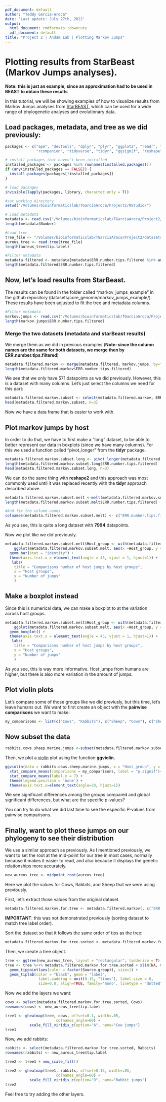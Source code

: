 ```yaml
---
pdf_document: default
author: "Teddy Garcia-Aroca"
date: 'Last update: July 27th, 2022'
output:
  html_document: rmdformats::downcute
  pdf_document: default
title: "Project 2 | Andam Lab | Plotting Markov Jumps"
---
```


# Plotting results from **StarBeast** (Markov Jumps analyses).

**Note: this is just an example, since an approximation had to be used in BEAST to obtain these results**

In this tutorial, we will be showing examples of how to visualize results from Markov Jumps analyses from [StarBEAST](https://taming-the-beast.org/tutorials/StarBeast-Tutorial/), which can be used for a wide range of phylogenetic analyses and evolutionary data.

## Load packages, metadata, and tree as we did previously:
  
```r
packages <- c("ape", "devtools", "dplyr", "plyr", "ggplot2", "readr", "ggpubr","ggnewscale",
              "rcompanion", "tidyverse", "tidyr", "ggsignif", "reshape", "ggtree", "phytools", "reshape2", "gridExtra")

# install packages that haven't been installed
installed_packages <- packages %in% rownames(installed.packages())
if (any(installed_packages == FALSE)) {
  install.packages(packages[!installed_packages])
}

# load packages
invisible(lapply(packages, library, character.only = T))

#set working directory
setwd("/Volumes/bioinformaticslab/TGarciaAroca/Project2/RStudio/")

# Load metadata
metadata <- read.csv("/Volumes/bioinformaticslab/TGarciaAroca/Project2/metadata/metadata.csv", sep=",", header=T)
length(metadata$Number)

#Load tree
tree_file <- "/Volumes/bioinformaticslab/TGarciaAroca/Project2/datasets/core_genome/raxml/RAxML_bestTree.aureus_raxml_out"
aureus_tree <- read.tree(tree_file)
length(aureus_tree$tip.label)

#Filter metadata
metadata.filtered <- metadata[metadata$ERR.number.tips.filtered %in% aureus_tree$tip.label,] #Extract 
length(metadata.filtered$ERR.number.tips.filtered)

```

## Now, let's load results from **StarBeast**.

The results can be found in the folder called "markov_jumps_example" in the github repository (datasets/core_genome/markov_jumps_example/). These results have been adjusted to fit the tree and metadata columns.

```r
#Filter metadata
markov.jumps <- read.csv("/Volumes/bioinformaticslab/TGarciaAroca/Project2/datasets/core_genome/markov_jumps_example/aureus_markov_jumps.example.data.csv")
length(markov.jumps$ERR.number.tips.filtered)
```

### Merge the two datasets (metadata and **starBeast** results)

We merge them as we did in previous examples (**Note: since the column names are the same for both datasets, we merge then by ERR.number.tips.filtered**)

```r
metadata.filtered.markov <- merge(metadata.filtered, markov.jumps, by="ERR.number.tips.filtered")
length(metadata.filtered.markov$ERR.number.tips.filtered)
```

We see that we only have 571 datapoints as we did previously. However, this is a dataset with many columns. Let's just select the columns we need for this part:

```r
metadata.filtered.markov.subset <- select(metadata.filtered.markov, ERR.number.tips.filtered, Source.group, Human, Pigs, Cows, Goats, Birds, Rabbits,Sheep, Horses, Rodents, Carnivora,Bat, Marine, Unknown, Unclassified)
head(metadata.filtered.markov.subset, n=3)
```

Now we have a data frame that is easier to work with.

## Plot markov jumps by host

In order to do that, we have to first make a "long" dataset, to be able to better represent our data in boxplots (since we have many columns). For this we used a function called "pivot_longer" from the **tidyr** package.

```r
metadata.filtered.markov.subset.long <- pivot_longer(metadata.filtered.markov.subset, cols=3:16, names_to = "Host_group", values_to = "jumps")
length(metadata.filtered.markov.subset.long$ERR.number.tips.filtered)
head(metadata.filtered.markov.subset.long, n=3)
```

We can do the same thing with **reshape2** and this approach was most commonly used until it was replaced recently with the **tidyr** approach described above.

```r
metadata.filtered.markov.subset.melt <-melt(metadata.filtered.markov.subset, id=c("ERR.number.tips.filtered","Source.group"))
length(metadata.filtered.markov.subset.melt$ERR.number.tips.filtered)

#And fix the column names
colnames(metadata.filtered.markov.subset.melt) <- c("ERR.number.tips.filtered","Source.group", "Host_group", "jumps")
```

As you see, this is quite a long dataset with **7994** datapoints.

Now we plot like we did previously.

```r
metadata.filtered.markov.subset.melt$Host_group <- with(metadata.filtered.markov.subset.melt, reorder(Host_group, -jumps))
	ggplot(metadata.filtered.markov.subset.melt, aes(x =Host_group, y = jumps, fill=Host_group)) + 
  geom_bar(stat = "identity") +
  theme(axis.text.x = element_text(angle = 45, vjust = 1, hjust=1)) + 
   labs(
    title = "Comparisons number of host jumps by host groups",
    x = "Host groups",
    y = "Number of jumps"
    )
```

## Make a boxplot instead

Since this is numerical data, we can make a boxplot to at the variation across host groups.

```r
metadata.filtered.markov.subset.melt$Host_group <- with(metadata.filtered.markov.subset.melt, reorder(Host_group, -jumps))
	ggplot(metadata.filtered.markov.subset.melt, aes(x =Host_group, y = jumps, fill=Host_group)) + 
  geom_boxplot() +
  theme(axis.text.x = element_text(angle = 45, vjust = 1, hjust=1)) + 
   labs(
    title = "Comparisons number of host jumps by host groups",
    x = "Host groups",
    y = "Number of jumps"
    )
```

As you see, this is way more informative. Host jumps from humans are higher, but there is also more variation in the amount of jumps.

## Plot violin plots

Let's compare some of those groups like we did previusly, but this time, let's leave humans out. We want to first create an object with the **pairwise comparisons** we want to make:

```r
my_comparisons <- list(c("Cows", "Rabbits"), c("Sheep", "Cows"), c("Sheep", "Rabbits"), c("Sheep", "Marine") )
```

## Now subset the data

```r
rabbits.cows.sheep.marine.jumps <-subset(metadata.filtered.markov.subset.melt, Host_group==c("Cows", "Rabbits","Sheep", "Marine"))
```

Then, we plot a [violin](https://mode.com/blog/violin-plot-examples/) plot using the function **ggviolin**.

```r
ggviolin(data = rabbits.cows.sheep.marine.jumps, x = "Host_group", y = "jumps", fill = "Host_group", color="Host_group", add = "boxplot", add.params = list(fill = "white"))+
  stat_compare_means(comparisons = my_comparisons, label = "p.signif")+ # Add significance levels
  stat_compare_means(label.y = 7) +                                      # Add global the p-value 
  theme(legend.position = 'none') +
  theme(axis.text.x=element_text(angle=30, hjust=1))
```

We see significant differences among the groups compared and global significant differences, but what are the specific p-values?

You can try to do what we did last time to see the especific P-values from pairwise comparisons.

## Finally, want to plot these jumps on our **phylogeny** to see their distribution

We use a similar approach as previously. As I mentioned previously, we want to set the root at the mid-point for our tree in most cases, normally because it makes it easier to read, and also because it displays the genetic relationships more accurately.

```r
new_aureus_tree <- midpoint.root(aureus_tree)
```

Here we plot the values for Cows, Rabbits, and Sheep that we were using previously.

First, let's extract those values from the original dataset.

```r
metadata.filtered.markov.for.tree <- metadata.filtered.markov[, c("ERR.number.tips.filtered", "Source.group", "Cows", "Rabbits", "Sheep")]
```

**IMPORTANT**: this was not demonstrated previously (sorting dataset to match tree label order).

Sort the dataset so that it follows the same order of tips as the tree:

```r
metadata.filtered.markov.for.tree.sorted <- metadata.filtered.markov.for.tree[match(new_aureus_tree$tip.label, metadata.filtered.markov.for.tree$ERR.number.tips.filtered),]
```

Then, we create a tree object.

```r
tree <- ggtree(new_aureus_tree, layout = "rectangular", ladderize = T) 
tree <- tree %<+% metadata.filtered.markov.for.tree.sorted + xlim(NA, 0.8) +
  geom_tippoint(aes(color = factor(Source.group)), size=1) + 
  geom_tiplab(color = "black", geom = "label", 
               label.padding = unit(0.15, "lines"), label.size = 0, 
               size=0.8, align=TRUE, family='mono', linetype = "dotted", linesize = .2)
```

Now we add the layers we want:

```r
cows <- select(metadata.filtered.markov.for.tree.sorted, Cows)
rownames(cows) <- new_aureus_tree$tip.label

tree1 <- gheatmap(tree, cows, offset=0.1, width=.05,
                       colnames_angle=60) +
           scale_fill_viridis_c(option="A", name="Cow jumps")
tree1
```

Now, we add rabbits:

```r
rabbits <- select(metadata.filtered.markov.for.tree.sorted, Rabbits)
rownames(rabbits) <- new_aureus_tree$tip.label

tree2 <- tree1 + new_scale_fill()

tree2 <- gheatmap(tree1, rabbits, offset=0.15, width=.05,
                       colnames_angle=60) +
           scale_fill_viridis_c(option="D", name="Rabbit jumps")
tree2
```

Feel free to try adding the other layers.
